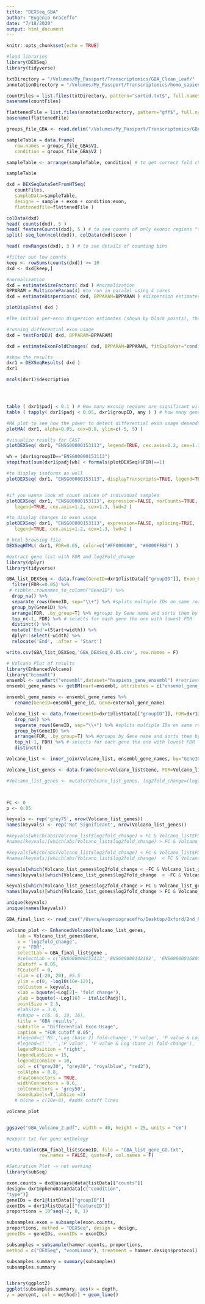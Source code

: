 ```yaml
---
title: "DEXSeq_GBA"
author: "Eugenio Graceffo"
date: "7/18/2020"
output: html_document
---
```


```r
knitr::opts_chunk$set(echo = TRUE)
```

```r
#load libraries
library(DEXSeq)
library(tidyverse)

```



```r
txtDirectory = "/Volumes/My_Passport/Transcriptomics/GBA_Clean_Leaf/"
annotationDirectory = "/Volumes/My_Passport/Transcriptomics/homo_sapiens/"

countFiles = list.files(txtDirectory, pattern="sorted.txt$", full.names=TRUE)
basename(countFiles)

flattenedFile = list.files(annotationDirectory, pattern="gff$", full.names=TRUE)
basename(flattenedFile)
```
```r

groups_file_GBA <- read.delim("/Volumes/My_Passport/Transcriptomics/GBA_Clean_Leaf/groups_file_GBA.txt", header=FALSE)

sampleTable = data.frame(
   row.names = groups_file_GBA$V1,
   condition = groups_file_GBA$V2 )

sampleTable <- arrange(sampleTable, condition) # to get correct fold changes

sampleTable

```

```r
dxd = DEXSeqDataSetFromHTSeq(
   countFiles,
   sampleData=sampleTable,
   design= ~ sample + exon + condition:exon,
   flattenedfile=flattenedFile )
```

```r

colData(dxd)
head( counts(dxd), 5 )
head( featureCounts(dxd), 5 ) # to see counts of only exonic regions "this"
split( seq_len(ncol(dxd)), colData(dxd)$exon )

head( rowRanges(dxd), 3 ) # to see details of counting bins
```

```r
#filter out low counts
keep <- rowSums(counts(dxd)) >= 10
dxd <- dxd[keep,]
```

```r
#normalization
dxd = estimateSizeFactors( dxd ) #normalization
BPPARAM = MulticoreParam(4) #to run in paralel using 4 cores
dxd = estimateDispersions( dxd, BPPARAM=BPPARAM ) #dispersion estimates

plotDispEsts( dxd )

#The initial per-exon dispersion estimates (shown by black points), the fitted mean-dispersion values function (red line), and the shrinked values in blue
```

```r
#running differential exon usage
dxd = testForDEU( dxd, BPPARAM=BPPARAM)

dxd = estimateExonFoldChanges( dxd, BPPARAM=BPPARAM, fitExpToVar="condition") #to calculate fold changes, optional
```

```r
#show the results
dxr1 = DEXSeqResults( dxd )
dxr1

mcols(dxr1)$description




table ( dxr1$padj < 0.1 ) # How many exonig regions are significant with a FDR< 0.1?
table ( tapply( dxr1$padj < 0.05, dxr1$groupID, any ) ) # how many genes are significant FDR 5%?
```

```r
#MA plot to see how the power to detect differential exon usage depends on the number of reads that map to an exon
plotMA( dxr1, alpha=0.05, cex=0.8, ylim=c(-5, 5) )


```

```r
#visualize results for CAST
plotDEXSeq( dxr1, "ENSG00000153113", legend=TRUE, cex.axis=1.2, cex=1.3, lwd=2 )

wh = (dxr1$groupID=="ENSG00000153113")
stopifnot(sum(dxr1$padj[wh] < formals(plotDEXSeq)$FDR)==1)

#to display isoforms as well
plotDEXSeq( dxr1, "ENSG00000153113", displayTranscripts=TRUE, legend=TRUE, cex.axis=1.2, cex=1.3, lwd=2 )


#if you wanna look at count values of individual samples
plotDEXSeq( dxr1, "ENSG00000153113", expression=FALSE, norCounts=TRUE,
   legend=TRUE, cex.axis=1.2, cex=1.3, lwd=2 )
```
```r
#to display changes in exon usage
plotDEXSeq( dxr1, "ENSG00000153113", expression=FALSE, splicing=TRUE,
   legend=TRUE, cex.axis=1.2, cex=1.3, lwd=2 )

```

```r
# html browsing file
DEXSeqHTML( dxr1, FDR=0.05, color=c("#FF000080", "#0000FF80") )
```

```r
#extract gene list with FDR amd log2Fold_change
library(dplyr)
library(tidyverse)

GBA_list_DEXSeq <- data.frame(GeneID=dxr1@listData[["groupID"]], Exon_Bin=dxr1@listData[["featureID"]], Start=dxr1@listData[["genomicData"]]@ranges@start, width=dxr1@listData[["genomicData"]]@ranges@width, Mean_Counts=dxr1@listData[["exonBaseMean"]], FDR=dxr1@listData[["padj"]], log2fold_change=dxr1@listData[["log2fold_WT_GBA"]]) %>%
  filter(FDR<=0.05) %>%
 # tibble::rownames_to_column("GeneID") %>%
  drop_na() %>%
  separate_rows(GeneID, sep="\\+") %>% #splits multiple IDs on same row
  group_by(GeneID) %>%
  arrange(FDR, .by_group=T) %>% #groups by Gene name and sorts them by FDR
  top_n(-1, FDR) %>% # selects for each gene the one with lowest FDR
  distinct() %>%
  mutate('End'=(Start+width)) %>%
  dplyr::select(-width) %>%
  relocate('End', .after = 'Start')

write.csv(GBA_list_DEXSeq,'GBA_DEXSeq_0.05.csv', row.names = F)

```


```r
# Volcano Plot of results
library(EnhancedVolcano)
library("biomaRt")
ensembl <- useMart("ensembl",dataset="hsapiens_gene_ensembl") #retrieves human database GRCh38.p13
ensembl_gene_names <- getBM(mart=ensembl, attributes = c("ensembl_gene_id", "external_gene_name"), filters = "chromosome_name", values=1:22, X, Y)

ensembl_gene_names <- ensembl_gene_names %>%
   rename(GeneID=ensembl_gene_id, Gene=external_gene_name)

Volcano_list <- data.frame(GeneID=dxr1@listData[["groupID"]], FDR=dxr1@listData[["padj"]], log2fold_change=dxr1@listData[["log2fold_WT_GBA"]]) %>%
   drop_na() %>%
   separate_rows(GeneID, sep="\\+") %>% #splits multiple IDs on same row
   group_by(GeneID) %>%
   arrange(FDR, .by_group=T) %>% #groups by Gene name and sorts them by FDR
   top_n(-1, FDR) %>% # selects for each gene the one with lowest FDR
   distinct()

Volcano_list <- inner_join(Volcano_list, ensembl_gene_names, by="GeneID")  ### Im losing samples

Volcano_list_genes <- data.frame(Gene=Volcano_list$Gene, FDR=Volcano_list$FDR, log2fold_change=Volcano_list$log2fold_change)

#Volcano_list_genes <- mutate(Volcano_list_genes, log2fold_change=(log2fold_change * -1))



FC <- 0
p <- 0.05

keyvals <- rep('grey75', nrow(Volcano_list_genes))
names(keyvals) <- rep('Not Significant', nrow(Volcano_list_genes))

#keyvals[which(abs(Volcano_list$log2fold_change) > FC & Volcano_list$FDR > p)] <- 'grey50'
#names(keyvals)[which(abs(Volcano_list$log2fold_change) > FC & Volcano_list$FDR > p)] <- 'log2fold_change'

#keyvals[which(abs(Volcano_list$log2fold_change) < FC & Volcano_list$FDR < p)] <- 'grey25'
#names(keyvals)[which(abs(Volcano_list$log2fold_change)  < FC & Volcano_list$FDR < p)] <- '-Log10Q'

keyvals[which(Volcano_list_genes$log2fold_change < -FC & Volcano_list_genes$FDR < p)] <- 'blue2'
names(keyvals)[which(Volcano_list_genes$log2fold_change  < -FC & Volcano_list_genes$FDR < p)] <- 'Down-regulated'

keyvals[which(Volcano_list_genes$log2fold_change > FC & Volcano_list_genes$FDR < p)] <- 'red2'
names(keyvals)[which(Volcano_list_genes$log2fold_change > FC & Volcano_list_genes$FDR < p)] <- 'Up-regulated'

unique(keyvals)
unique(names(keyvals))

GBA_final_list <- read_csv("/Users/eugeniograceffo/Desktop/Oxford/2nd_Rotation/Transcriptomics/GBA_0.05.csv")

volcano_plot <- EnhancedVolcano(Volcano_list_genes,
    lab = Volcano_list_genes$Gene,
    x = 'log2fold_change',
    y = 'FDR',
    selectLab = GBA_final_list$gene ,
    #selectLab = c('ENSG00000153113','ENSG00000142192', 'ENSG00000168002', 'ENSG00000087460', 'ENSG00000148935', 'ENSG00000138162'), #for specific genes 
    pCutoff = 0.05,
    FCcutoff = 0,
    xlim = c(-20, 20), #5.5
    ylim = c(0, -log10(10e-12)),
    colCustom = keyvals,
    xlab = bquote(~Log[2]~ 'fold change'),
    ylab = bquote(~-Log[10] ~ italic(Padj)),
    pointSize = 2.5,
    #labSize = 3.0,
    #shape = c(6, 6, 19, 16),
    title = "GBA results",
    subtitle = "Differential Exon Usage",
    caption = "FDR cutoff 0.05",
    #legend=c('NS','Log (base 2) fold-change','P value', 'P value & Log (base 2) fold-change'),
    #legend=c('','','P value', 'P value & Log (base 2) fold-change'),
    legendPosition = "right",
    legendLabSize = 15,
    legendIconSize = 10,
    col = c("grey30", "grey30", "royalblue", "red2"),
    colAlpha = 0.8,
    drawConnectors = TRUE,
    widthConnectors = 0.6,
    colConnectors = 'grey50',
    boxedLabels=T,labSize =3)
   # hline = c(10e-8), #adds cutoff lines

volcano_plot


ggsave("GBA_Volcano_2.pdf", width = 40, height = 25, units = "cm")
```

```r
#export txt for gene onthology

write.table(GBA_final_list$GeneID, file = "GBA_list_gene_GO.txt",
            row.names = FALSE, quote=F, col.names = F)


```


```r
#Saturation Plot -> not working
library(subSeq)

exon.counts = dxd@assays@data@listData[["counts"]]
design= dxr1@phenoData@data[c("condition",
"type")]
geneIDs = dxr1@listData[["groupID"]]
exonIDs = dxr1@listData[["featureID"]]
proportions = 10^seq(-2, 0, 1)

subsamples.exon = subsample(exon.counts,
proportions, method = "DEXSeq", design = design,
geneIDs = geneIDs, exonIDs = exonIDs)

subsamples = subsample(hammer.counts, proportions,
method = c("DEXSeq", "voomLimma"), treatment = hammer.design$protocol)

subsamples.summary = summary(subsamples)
subsamples.summary


library(ggplot2)
ggplot(subsamples.summary, aes(x = depth,
y = percent, col = method)) + geom_line()

```

